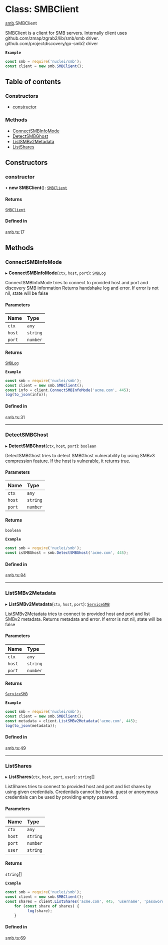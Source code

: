 # Class: SMBClient

[smb](/templates/protocols/javascript/modules/smb).SMBClient

SMBClient is a client for SMB servers.
Internally client uses github.com/zmap/zgrab2/lib/smb/smb driver.
github.com/projectdiscovery/go-smb2 driver

**`Example`**

```javascript
const smb = require('nuclei/smb');
const client = new smb.SMBClient();
```

## Table of contents

### Constructors

- [constructor](/templates/protocols/javascript/modules/smb.SMBClient#constructor)

### Methods

- [ConnectSMBInfoMode](/templates/protocols/javascript/modules/smb.SMBClient#connectsmbinfomode)
- [DetectSMBGhost](/templates/protocols/javascript/modules/smb.SMBClient#detectsmbghost)
- [ListSMBv2Metadata](/templates/protocols/javascript/modules/smb.SMBClient#listsmbv2metadata)
- [ListShares](/templates/protocols/javascript/modules/smb.SMBClient#listshares)

## Constructors

### constructor

• **new SMBClient**(): [`SMBClient`](/templates/protocols/javascript/modules/smb.SMBClient)

#### Returns

[`SMBClient`](/templates/protocols/javascript/modules/smb.SMBClient)

#### Defined in

smb.ts:17

## Methods

### ConnectSMBInfoMode

▸ **ConnectSMBInfoMode**(`ctx`, `host`, `port`): [`SMBLog`](/templates/protocols/javascript/modules/smb.SMBLog)

ConnectSMBInfoMode tries to connect to provided host and port
and discovery SMB information
Returns handshake log and error. If error is not nil,
state will be false

#### Parameters

| Name | Type |
| :------ | :------ |
| `ctx` | `any` |
| `host` | `string` |
| `port` | `number` |

#### Returns

[`SMBLog`](/templates/protocols/javascript/modules/smb.SMBLog)

**`Example`**

```javascript
const smb = require('nuclei/smb');
const client = new smb.SMBClient();
const info = client.ConnectSMBInfoMode('acme.com', 445);
log(to_json(info));
```

#### Defined in

smb.ts:31

___

### DetectSMBGhost

▸ **DetectSMBGhost**(`ctx`, `host`, `port`): `boolean`

DetectSMBGhost tries to detect SMBGhost vulnerability
by using SMBv3 compression feature.
If the host is vulnerable, it returns true.

#### Parameters

| Name | Type |
| :------ | :------ |
| `ctx` | `any` |
| `host` | `string` |
| `port` | `number` |

#### Returns

`boolean`

**`Example`**

```javascript
const smb = require('nuclei/smb');
const isSMBGhost = smb.DetectSMBGhost('acme.com', 445);
```

#### Defined in

smb.ts:84

___

### ListSMBv2Metadata

▸ **ListSMBv2Metadata**(`ctx`, `host`, `port`): [`ServiceSMB`](/templates/protocols/javascript/modules/smb.ServiceSMB)

ListSMBv2Metadata tries to connect to provided host and port
and list SMBv2 metadata.
Returns metadata and error. If error is not nil,
state will be false

#### Parameters

| Name | Type |
| :------ | :------ |
| `ctx` | `any` |
| `host` | `string` |
| `port` | `number` |

#### Returns

[`ServiceSMB`](/templates/protocols/javascript/modules/smb.ServiceSMB)

**`Example`**

```javascript
const smb = require('nuclei/smb');
const client = new smb.SMBClient();
const metadata = client.ListSMBv2Metadata('acme.com', 445);
log(to_json(metadata));
```

#### Defined in

smb.ts:49

___

### ListShares

▸ **ListShares**(`ctx`, `host`, `port`, `user`): `string`[]

ListShares tries to connect to provided host and port
and list shares by using given credentials.
Credentials cannot be blank. guest or anonymous credentials
can be used by providing empty password.

#### Parameters

| Name | Type |
| :------ | :------ |
| `ctx` | `any` |
| `host` | `string` |
| `port` | `number` |
| `user` | `string` |

#### Returns

`string`[]

**`Example`**

```javascript
const smb = require('nuclei/smb');
const client = new smb.SMBClient();
const shares = client.ListShares('acme.com', 445, 'username', 'password');
	for (const share of shares) {
		  log(share);
	}
```

#### Defined in

smb.ts:69
